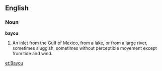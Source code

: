==English==

===Noun===

'''bayou'''

#An inlet from the Gulf of Mexico, from a lake, or from a large river, sometimes sluggish, sometimes without perceptible movement except from tide and wind.

[[et:Bayou]]